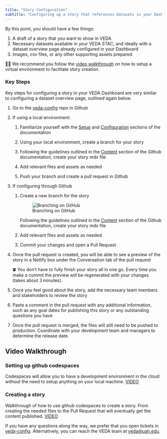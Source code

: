```yaml
---
title: "Story Configuration"
subtitle: "Configuring up a story that references datasets in your Dashboard"
---
```


By this point, you should have a few things:

1.  A draft of a story that you want to show in VEDA
2.  Necessary datasets available in your VEDA STAC, and ideally with a dataset overview page already configured in your Dashboard
3.  Images, csv files, or any other supporting assets prepared

🧑‍🏫 We recommend you follow the [video walkthrough](#sec-video-walkthrough) on how to setup a virtual environment to facilitate story creation.

### Key Steps

Key steps for configuring a story in your VEDA Dashboard are very similar to configuring a dataset overview page, outlined again below.

1. Go to the [veda-config](https://github.com/NASA-IMPACT/veda-config) repo in Github

2. If using a local environment:

    1. Familiarize yourself with the [Setup](https://github.com/NASA-IMPACT/veda-config/blob/develop/docs/SETUP.md) and [Configuration](https://github.com/NASA-IMPACT/veda-ui/blob/main/docs/content/CONFIGURATION.md) sections of the documentation

    2. Using your local environment, create a branch for your story

    3. Following the guidelines outlined in the [Content](https://github.com/NASA-IMPACT/veda-ui/blob/main/docs/content/CONTENT.md) section of the Github documentation, create your story mdx file

    4. Add relevant files and assets as needed

    5. Push your branch and create a pull request in Github

3. If configuring through Github

    1. Create a new branch for the story

       ![Branching on GitHub](https://res.cloudinary.com/almanac/image/upload/v1678300216/workspace_portal_uploads/hw7elccu5sil1sy2qu4c.png)

       Following the guidelines outlined in the [Content](https://github.com/NASA-IMPACT/veda-ui/blob/main/docs/content/CONTENT.md) section of the Github documentation, create your story mdx file

    2. Add relevant files and assets as needed

    3. Commit your changes and open a Pull Request


4. Once the pull request is created, you will be able to see a preview of the story in a Netlify box under the Conversation tab of the pull request

    🍀 You don't have to fully finish your story all in one go. Every time you make a commit the preview will be regenerated with your changes (takes about 3 minutes).

5. Once you feel good about the story, add the necessary team members and stakeholders to review the story

6. Paste a comment in the pull request with any additional information, such as any goal dates for publishing this story or any outstanding questions you have

7. Once the pull request is merged, the files will still need to be pushed to production. Coordinate with your development team and managers to determine the release date.

## Video Walkthrough {#sec-video-walkthrough}

### Setting up github codespaces

Codespaces will allow you to have a development environment in the cloud without the need to setup anything on your local machine. [VIDEO](https://drive.google.com/file/d/1u2hkokW3ZDmrjYNkg10OgWU0-nNtHpJ6/view)

### Creating a story

Walkthrough of how to use github codespaces to create a story. From creating the needed files to the Pull Request that will eventually get the content published. [VIDEO](https://drive.google.com/file/d/1Jkbt2csXntPPe8G5TBGic9UYZsj2rgW3/view)

If you have any questions along the way, we prefer that you open tickets in [veda-config](https://github.com/NASA-IMPACT/veda-config). Alternatively, you can reach the VEDA team at [veda@uah.edu](mailto:veda@uah.edu).